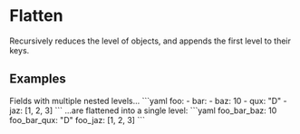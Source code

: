 # Flatten

<Synopsis>
Recursively reduces the level of objects, and appends the first level to their keys.
</Synopsis>

## Examples

<Example>
   <Description>
      Fields with multiple nested levels...
   </Description>
   <SampleCode>
      ```yaml
      foo:
         - bar:
            - baz: 10
            - qux: "D"
         - jaz: [1, 2, 3]
      ```
   </SampleCode>

   <Description>
      ...are flattened into a single level:
   </Description>
   <SampleCode>
   ```yaml
   foo_bar_baz: 10
   foo_bar_qux: "D"
   foo_jaz: [1, 2, 3]
   ```
   </SampleCode>
</Example>
